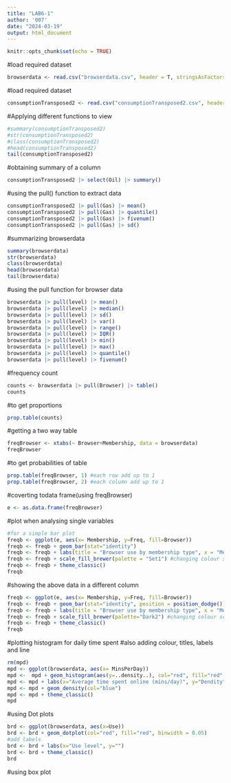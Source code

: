 ```yaml
---
title: "LAB6-1"
author: '007'
date: "2024-03-19"
output: html_document
---
```


```r
knitr::opts_chunk$set(echo = TRUE)
```

#load required dataset
```r
browserdata <- read.csv("browserdata.csv", header = T, stringsAsFactors = T)
```

#load required dataset
```r
consumptionTransposed2 <- read.csv("consumptionTransposed2.csv", header = T, stringsAsFactors = T)
```

#Applying different functions to view 
```r
#summary(consumptionTransposed2)
#str(consumptionTransposed2)
#class(consumptionTransposed2)
#head(consumptionTransposed2)
tail(consumptionTransposed2)
```

#obtaining summary of a column
```r
consumptionTransposed2 |> select(Oil) |> summary()
```

#using the pull() function to extract data
```r
consumptionTransposed2 |> pull(Gas) |> mean()
consumptionTransposed2 |> pull(Gas) |> quantile()
consumptionTransposed2 |> pull(Gas) |> fivenum()
consumptionTransposed2 |> pull(Gas) |> sd()
```

#summarizing browserdata 
```r
summary(browserdata)
str(browserdata)
class(browserdata)
head(browserdata)
tail(browserdata)
```
#using the pull function for browser data
```r
browserdata |> pull(level) |> mean()
browserdata |> pull(level) |> median()
browserdata |> pull(level) |> sd()
browserdata |> pull(level) |> var()
browserdata |> pull(level) |> range()
browserdata |> pull(level) |> IQR()
browserdata |> pull(level) |> min()
browserdata |> pull(level) |> max()
browserdata |> pull(level) |> quantile()
browserdata |> pull(level) |> fivenum()
```

#frequency count
```r
counts <- browserdata |> pull(Browser) |> table()
counts
```
#to get proportions
```r
prop.table(counts)
```

#getting a two way table
```r
freqBrowser <- xtabs(~ Browser+Membership, data = browserdata)
freqBrowser
```

#to get probabilities of table
```r
prop.table(freqBrowser, 1) #each row add up to 1
prop.table(freqBrowser, 2) #each column add up to 1
```

#coverting todata frame(using freqBrowser)
```r
e <- as.data.frame(freqBrowser)

```

#plot when analysing single variables
```r
#for a simple bar plot
freqb <- ggplot(e, aes(x= Membership, y=Freq, fill=Browser))
freqb <- freqb + geom_bar(stat="identity")
freqb <- freqb + labs(title = "Browser use by membership type", x = "Membership type", y = "Frequency count") #adding description
freqb <- freqb + scale_fill_brewer(palette = "Set1") #changing colour scheme and background
freqb <- freqb + theme_classic()
freqb

```

#showing the above data in a different column
```r
freqb <- ggplot(e, aes(x= Membership, y=Freq, fill=Browser))
freqb <- freqb + geom_bar(stat="identity", position = position_dodge())
freqb <- freqb + labs(title = "Browser use by membership type", x = "Membership type", y = "Frequency count") #adding description
freqb <- freqb + scale_fill_brewer(palette="Dark2") #changing colour scheme and background
freqb <- freqb + theme_classic()
freqb
```

#plotting histogram for daily time spent
#also adding colour, titles, labels and line
```r
rm(mpd)
mpd <- ggplot(browserdata, aes(x= MinsPerDay))
mpd <-  mpd + geom_histogram(aes(y=..density..), col="red", fill="red", binwidth = 20)
mpd <- mpd + labs(x="Average time spent online (mins/day)", y="Dendity")
mpd <- mpd + geom_density(col="blue")
mpd <- mpd + theme_classic()
mpd
```

#using Dot plots
```r
brd <- ggplot(browserdata, aes(x=Use))
brd <- brd + geom_dotplot(col="red", fill="red", binwidth = 0.05)
#add labels
brd <- brd + labs(x="Use level", y="")
brd <- brd + theme_classic()
brd
```

#using box plot
```r

```

